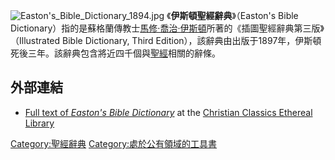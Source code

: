 [[File:Easton's_Bible_Dictionary_1894.jpg|thumb]]
《'''伊斯頓聖經辭典'''》（Easton's Bible Dictionary）指的是蘇格蘭傳教士[[馬修·喬治·伊斯頓|馬修·喬治·伊斯頓]]所著的《插圖聖經辭典第三版》（Illustrated Bible Dictionary, Third Edition），該辭典由{{link-en|托馬斯·尼爾森|Thomas Nelson (publisher)}}出版于1897年，伊斯頓死後三年。該辭典包含將近四千個與[[聖經|聖經]]相關的辭條。

==外部連結==
{{Wikisourcelang|en|Easton's Bible Dictionary (1897)}}
* [http://www.ccel.org/ccel/easton/ebd2.html Full text of ''Easton's Bible Dictionary''] {{Wayback|url=http://www.ccel.org/ccel/easton/ebd2.html |date=20201112041805 }} at the [[Christian_Classics_Ethereal_Library|Christian Classics Ethereal Library]]

[[Category:聖經辭典|Category:聖經辭典]]
[[Category:處於公有領域的工具書|Category:處於公有領域的工具書]]